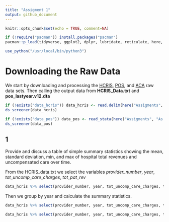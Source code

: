 ```yaml
---
title: "Assigment 1"
output: github_document
---
```


```r
knitr::opts_chunk$set(echo = TRUE, comment=NA)

if (!require("pacman")) install.packages("pacman")
pacman::p_load(tidyverse, ggplot2, dplyr, lubridate, reticulate, here, haven, descriptr)

use_python("/usr/local/bin/python3")
```

# Downloading the Raw Data
We start by downloading and processing the [HCRIS](https://github.com/Nixoncandiales/Econ771/tree/main/Assigments/AS%201/Code/HCRIS), [POS](https://github.com/Nixoncandiales/Econ771/tree/main/Assigments/AS%201/Code/POS), and [ACA](https://github.com/Nixoncandiales/Econ771/tree/main/Assigments/AS%201/Code/ACA) raw data sets. Then calling the output data from **HCRIS_Data.txt** and **pos_lastyear.v12.dta**

```r
if (!exists("data_hcris")) data_hcris <- read.delim(here("Assigments", "As 1", "Output", "HCRIS", "HCRIS_Data.txt"))
ds_screener(data_hcris)
```
```r
if (!exists("data_pos")) data_pos <- read_stata(here("Assigments", "As 1", "Output", "POS", "pos_lastyear.v12.dta"))
ds_screener(data_pos)
```


## 1
Provide and discuss a table of simple summary statistics showing the mean, standard deviation, min, and max of hospital total revenues and uncompensated care over time.

From the HCRIS_data.txt we select the variables *provider_number*, *year*, *tot_uncomp_care_charges*, *tot_pat_rev* 

```r
data_hcris %>% select(provider_number, year, tot_uncomp_care_charges, tot_pat_rev) %>% head() %>% knitr::kable(caption = "Table 1", col.names = c('Provider Number', 'Year', 'Uncompensated Care', 'Income'), align = "llcc")
```
Then we group by year and calculate the summary statistics.

```r
data_hcris %>% select(provider_number, year, tot_uncomp_care_charges, tot_pat_rev) %>% group_by(year) %>% summarise(Mean = mean(tot_uncomp_care_charges, na.rm = TRUE), SD = sd(tot_uncomp_care_charges, na.rm = TRUE), Min = min(tot_uncomp_care_charges, na.rm = TRUE), Max = max(tot_uncomp_care_charges, na.rm = TRUE)) %>% drop_na(Mean)
```

```r
data_hcris %>% select(provider_number, year, tot_uncomp_care_charges, tot_pat_rev) %>% group_by(year) %>% summarise(Mean = mean(tot_pat_rev, na.rm = TRUE), SD = sd(tot_pat_rev, na.rm = TRUE), Min = min(tot_pat_rev, na.rm = TRUE), Max = max(tot_pat_rev, na.rm = TRUE)) %>% drop_na(Mean)
```